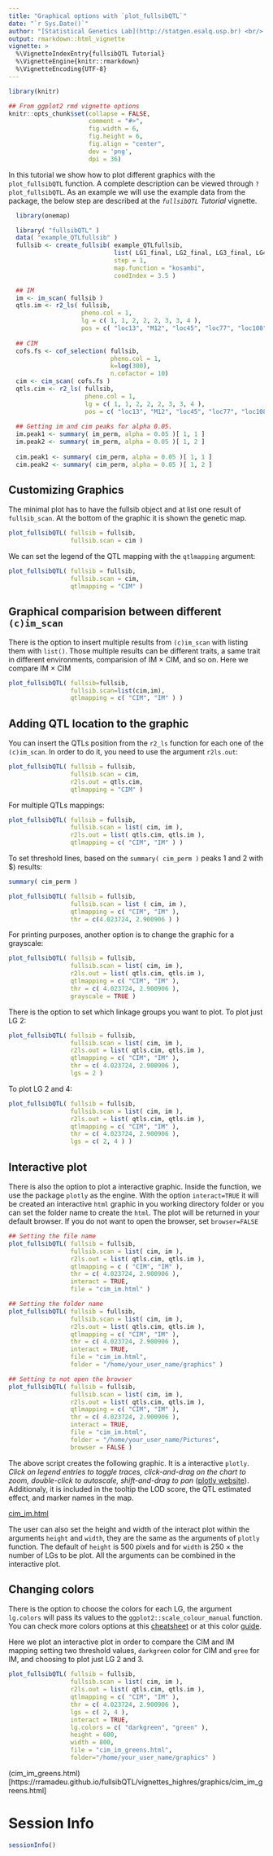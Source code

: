 ```yaml
---
title: "Graphical options with `plot_fullsibQTL`"
date: "`r Sys.Date()`"
author: "[Statistical Genetics Lab](http://statgen.esalq.usp.br) <br/> Department of Genetics <br/> Luiz de Queiroz College of Agriculture <br/> University of São Paulo"
output: rmarkdown::html_vignette
vignette: >
  %\VignetteIndexEntry{fullsibQTL Tutorial}
  %\VignetteEngine{knitr::rmarkdown}
  %\VignetteEncoding{UTF-8}
---
```


```r
library(knitr)

## From ggplot2 rmd vignette options
knitr::opts_chunk$set(collapse = FALSE,
                      comment = "#>", 
                      fig.width = 6, 
                      fig.height = 6, 
                      fig.align = "center",
                      dev = 'png',
                      dpi = 36)
```
In this tutorial we show how to plot different graphics with the `plot_fullsibQTL` function. A complete description can be viewed through `?plot_fullsibQTL`. As an example we will use the example data from the package, the below step are described at the *`fullsibQTL` Tutorial* vignette.
```r
  library(onemap)
```

```r
  library( "fullsibQTL" )
  data( "example_QTLfullsib" )
  fullsib <- create_fullsib( example_QTLfullsib,
                             list( LG1_final, LG2_final, LG3_final, LG4_final ),
                             step = 1,
                             map.function = "kosambi",
                             condIndex = 3.5 )

  ## IM
  im <- im_scan( fullsib )
  qtls.im <- r2_ls( fullsib, 
                    pheno.col = 1, 
                    lg = c( 1, 1, 2, 2, 2, 3, 3, 4 ),
                    pos = c( "loc13", "M12", "loc45", "loc77", "loc108", "M33", "loc65", "M52" ) )
  
  ## CIM
  cofs.fs <- cof_selection( fullsib, 
                            pheno.col = 1, 
                            k=log(300), 
                            n.cofactor = 10)
  cim <- cim_scan( cofs.fs )
  qtls.cim <- r2_ls( fullsib, 
                     pheno.col = 1, 
                     lg = c( 1, 1, 2, 2, 2, 3, 3, 4 ),
                     pos = c( "loc13", "M12", "loc45", "loc77", "loc108", "M33", "loc65", "M52" ) )
  
  ## Getting im and cim peaks for alpha 0.05.
  im.peak1 <- summary( im_perm, alpha = 0.05 )[ 1, 1 ]
  im.peak2 <- summary( im_perm, alpha = 0.05 )[ 1, 2 ]
  
  cim.peak1 <- summary( cim_perm, alpha = 0.05 )[ 1, 1 ]
  cim.peak2 <- summary( cim_perm, alpha = 0.05 )[ 1, 2 ]
```
## Customizing Graphics

The minimal plot has to have the fullsib object and at list one result of `fullsib_scan`. At the bottom of the graphic it is shown the genetic map.
```r
plot_fullsibQTL( fullsib = fullsib,
                 fullsib.scan = cim )
```

We can set the legend of the QTL mapping with the `qtlmapping` argument:
```r
plot_fullsibQTL( fullsib = fullsib,
                 fullsib.scan = cim,
                 qtlmapping = "CIM" )
```

## Graphical comparision between different `(c)im_scan`
There is the option to insert multiple results from `(c)im_scan` with listing them with `list()`. Those multiple results can be different traits, a same trait in different environments, comparision of IM $\times$ CIM, and so on. Here we compare IM $\times$ CIM

```r
plot_fullsibQTL( fullsib=fullsib,
                 fullsib.scan=list(cim,im),
                 qtlmapping = c( "CIM", "IM" ) )
```

## Adding QTL location to the graphic
You can insert the QTLs position from the `r2_ls` function for each one of the `(c)im_scan`. In order to do it, you need to use the argument `r2ls.out`:

```r
plot_fullsibQTL( fullsib = fullsib,
                 fullsib.scan = cim,
                 r2ls.out = qtls.cim,
                 qtlmapping = "CIM" )
```

For multiple QTLs mappings:

```r
plot_fullsibQTL( fullsib = fullsib,
                 fullsib.scan = list( cim, im ),
                 r2ls.out = list( qtls.cim, qtls.im ),
                 qtlmapping = c( "CIM", "IM" ) )
```

To set threshold lines, based on the `summary( cim_perm )` peaks 1 and 2 with $\alpha=0.05) results:

```r
summary( cim_perm )

plot_fullsibQTL( fullsib = fullsib,
                 fullsib.scan = list ( cim, im ),
                 qtlmapping = c( "CIM", "IM" ),
                 thr = c(4.023724, 2.900906 ) )
```

For printing purposes, another option is to change the graphic for a grayscale:

```r
plot_fullsibQTL( fullsib = fullsib,
                 fullsib.scan = list( cim, im ),
                 r2ls.out = list( qtls.cim, qtls.im ),
                 qtlmapping = c( "CIM", "IM" ),
                 thr = c( 4.023724, 2.900906 ),
                 grayscale = TRUE )
```

There is the option to set which linkage groups you want to plot. To plot just LG 2:

```r
plot_fullsibQTL( fullsib = fullsib,
                 fullsib.scan = list( cim, im ),
                 r2ls.out = list( qtls.cim, qtls.im ),
                 qtlmapping = c( "CIM", "IM" ),
                 thr = c( 4.023724, 2.900906 ),
                 lgs = 2 )
```

To plot LG 2 and 4:
```r
plot_fullsibQTL( fullsib = fullsib,
                 fullsib.scan = list( cim, im ),
                 r2ls.out = list( qtls.cim, qtls.im ),
                 qtlmapping = c( "CIM", "IM" ),
                 thr = c( 4.023724, 2.900906 ),
                 lgs = c( 2, 4 ) )
```

## Interactive plot
There is also the option to plot a interactive graphic. Inside the function, we use the package `plotly` as the engine. With the option `interact=TRUE` it will be created an interactive `html` graphic in you working directory folder or you can set the folder name to create the `html`. The plot will be returned in your default browser. If you do not want to open the browser, set `browser=FALSE`

```r
## Setting the file name
plot_fullsibQTL( fullsib = fullsib,
                 fullsib.scan = list( cim, im ),
                 r2ls.out = list( qtls.cim, qtls.im ),
                 qtlmapping = c ( "CIM", "IM" ),
                 thr = c( 4.023724, 2.900906 ), 
                 interact = TRUE, 
                 file = "cim_im.html" )

## Setting the folder name
plot_fullsibQTL( fullsib = fullsib,
                 fullsib.scan = list( cim, im ),
                 r2ls.out = list( qtls.cim, qtls.im ),
                 qtlmapping = c( "CIM", "IM" ),
                 thr = c( 4.023724, 2.900906 ), 
                 interact = TRUE, 
                 file = "cim_im.html",
                 folder = "/home/your_user_name/graphics" )

## Setting to not open the browser
plot_fullsibQTL( fullsib = fullsib,
                 fullsib.scan = list( cim, im ),
                 r2ls.out = list( qtls.cim, qtls.im ),
                 qtlmapping = c( "CIM", "IM" ),
                 thr = c( 4.023724, 2.900906 ), 
                 interact = TRUE, 
                 file = "cim_im.html",
                 folder = "/home/your_user_name/Pictures",
                 browser = FALSE )
```

The above script creates the following graphic. It is a interactive `plotly`. *Click on legend entries to toggle traces, click-and-drag on the chart to zoom, double-click to autoscale, shift-and-drag to pan* ([plotly website](https://plot.ly/r/getting-started/)). Additionaly, it is included in the tooltip the LOD score, the QTL estimated effect, and marker names in the map.

[cim_im.html](https://rramadeu.github.io/fullsibQTL/vignettes_highres/graphics/cim_im.html)

The user can also set the height and width of the interact plot within the arguments `height` and `width`, they are the same as the arguments of `plotly` function. The default of `height` is 500 pixels and for `width` is 250 $\times$ the number of LGs to be plot. All the arguments can be combined in the interactive plot. 

## Changing colors

There is the option to choose the colors for each LG, the argument `lg.colors` will pass its values to the `ggplot2::scale_colour_manual` function. You can check more colors options at this [cheatsheet](https://www.nceas.ucsb.edu/~frazier/RSpatialGuides/colorPaletteCheatsheet.pdf) or at this color [guide](http://www.stat.columbia.edu/~tzheng/files/Rcolor.pdf).

Here we plot an interactive plot in order to compare the CIM and IM mapping setting two threshold values, `darkgreen` color for CIM and `gree` for IM, and choosing to plot just LG 2 and 3.

```r
plot_fullsibQTL( fullsib = fullsib,
                 fullsib.scan = list( cim, im ),
                 r2ls.out = list( qtls.cim, qtls.im ),
                 qtlmapping = c( "CIM", "IM" ),
                 thr = c( 4.023724, 2.900906 ), 
                 lgs = c( 2, 4 ),
                 interact = TRUE, 
                 lg.colors = c( "darkgreen", "green" ),
                 height = 600,
                 width = 800,
                 file = "cim_im_greens.html",
                 folder="/home/your_user_name/graphics" )
```
(cim_im_greens.html)[https://rramadeu.github.io/fullsibQTL/vignettes_highres/graphics/cim_im_greens.html]


# Session Info

```r
sessionInfo()
```